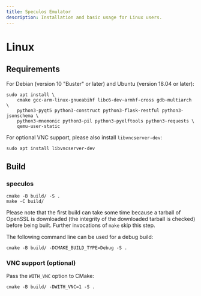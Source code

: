 ```yaml
---
title: Speculos Emulator
description: Installation and basic usage for Linux users.
---
```


# Linux

## Requirements

For Debian (version 10 "Buster" or later) and Ubuntu (version 18.04 or later):

```shell copy
sudo apt install \
    cmake gcc-arm-linux-gnueabihf libc6-dev-armhf-cross gdb-multiarch \
    python3-pyqt5 python3-construct python3-flask-restful python3-jsonschema \
    python3-mnemonic python3-pil python3-pyelftools python3-requests \
    qemu-user-static

```

For optional VNC support, please also install `libvncserver-dev`:

```shell copy
sudo apt install libvncserver-dev
```

## Build

### speculos

```shell copy
cmake -B build/ -S .
make -C build/
```

Please note that the first build can take some time because a tarball of OpenSSL
is downloaded (the integrity of the downloaded tarball is checked) before being
built. Further invocations of `make` skip this step.

The following command line can be used for a debug build:

```shell copy
cmake -B build/ -DCMAKE_BUILD_TYPE=Debug -S .
```

### VNC support (optional)

Pass the `WITH_VNC` option to CMake:

```shell copy
cmake -B build/ -DWITH_VNC=1 -S .
```
